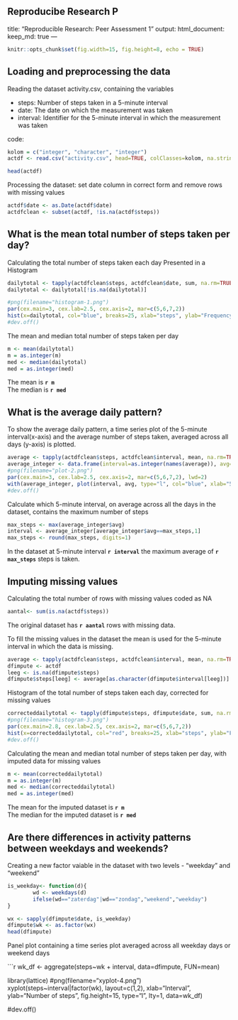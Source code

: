 Reproducibe Research P
---
title: "Reproducible Research: Peer Assessment 1"
output: 
  html_document:
    keep_md: true
---


```{r setup, include=FALSE}
knitr::opts_chunk$set(fig.width=15, fig.height=8, echo = TRUE)
```

## Loading and preprocessing the data

Reading the dataset activity.csv, containing the variables

* steps: Number of steps taken in a 5-minute interval
* date: The date on which the measurement was taken
* interval: Identifier for the 5-minute interval in which the measurement was taken
  
code:
``` {r}
kolom = c("integer", "character", "integer")
actdf <- read.csv("activity.csv", head=TRUE, colClasses=kolom, na.strings="NA")

head(actdf)
```

Processing the dataset: set date column in correct form and remove rows with missing values
``` {r}
actdf$date <- as.Date(actdf$date)
actdfclean <- subset(actdf, !is.na(actdf$steps))
```

## What is the mean total number of steps taken per day?

Calculating the total number of steps taken each day
Presented in a Histogram

```{r}
dailytotal <- tapply(actdfclean$steps, actdfclean$date, sum, na.rm=TRUE)
dailytotal <- dailytotal[!is.na(dailytotal)]

#png(filename="histogram-1.png")
par(cex.main=3, cex.lab=2.5, cex.axis=2, mar=c(5,6,7,2))
hist(x=dailytotal, col="blue", breaks=25, xlab="steps", ylab="Frequency", main="Distribution total number of steps per day")
#dev.off()
```

The mean and median total number of steps taken per day


```{r}
m <- mean(dailytotal)
m = as.integer(m)
med <- median(dailytotal)
med = as.integer(med)
```
The mean is **`r m`**  
The median is **`r med`**

## What is the average daily pattern?

To show the average daily pattern, a time series plot of the 5-minute interval(x-axis) and the average number of steps taken, averaged across all days (y-axis) is plotted.

```{r}
average <- tapply(actdfclean$steps, actdfclean$interval, mean, na.rm=TRUE)
average_integer <- data.frame(interval=as.integer(names(average)), avg=average)
#png(filename="plot-2.png")
par(cex.main=3, cex.lab=2.5, cex.axis=2, mar=c(5,6,7,2), lwd=2)
with(average_integer, plot(interval, avg, type="l", col="blue", xlab="5 minute intervals", ylab="average steps", main="Average steps in the interval across all days"))
#dev.off()
```

Calculate which 5-minute interval, on average across all the days in the dataset, contains the maximum number of steps

```{r}
max_steps <- max(average_integer$avg)
interval <- average_integer[average_integer$avg==max_steps,1]
max_steps <- round(max_steps, digits=1)
```

In the dataset at 5-minute interval **`r interval`** the maximum average of **`r max_steps`** steps is taken.

## Imputing missing values

Calculating the total number of rows with missing values coded as NA

```{r}
aantal<- sum(is.na(actdf$steps))
```

The original dataset has **`r aantal`** rows with missing data.

To fill the missing values in the dataset the mean is used for the 5-minute interval in which the data is missing.

```{r}
average <- tapply(actdfclean$steps, actdfclean$interval, mean, na.rm=TRUE)
dfimpute <- actdf
leeg <- is.na(dfimpute$steps)
dfimpute$steps[leeg] <- average[as.character(dfimpute$interval[leeg])]
```

Histogram of the total number of steps taken each day, corrected for missing values

```{r}
correcteddailytotal <- tapply(dfimpute$steps, dfimpute$date, sum, na.rm=TRUE)
#png(filename="histogram-3.png")
par(cex.main=2.8, cex.lab=2.5, cex.axis=2, mar=c(5,6,7,2))
hist(x=correcteddailytotal, col="red", breaks=25, xlab="steps", ylab="Frequency", main="Distribution total steps per day (missing data imputed)")
#dev.off()
```

Calculating the mean and median total number of steps taken per day, with imputed data for missing values

```{r}
m <- mean(correcteddailytotal)
m = as.integer(m)
med <- median(correcteddailytotal)
med = as.integer(med)
```

The mean for the imputed dataset is **`r m`**  
The median for the imputed dataset is **`r med`**

## Are there differences in activity patterns between weekdays and weekends?

Creating a new factor vaiable in the dataset with two levels - "weekday" and "weekend"

```{r}
is_weekday<- function(d){
        wd <- weekdays(d)
        ifelse(wd=="zaterdag"|wd=="zondag","weekend","weekday")
}

wx <- sapply(dfimpute$date, is_weekday)
dfimpute$wk <- as.factor(wx)
head(dfimpute)
```

Panel plot containing a time series plot averaged across all weekday days or weekend days

```{r}
wk_df <- aggregate(steps~wk + interval, data=dfimpute, FUN=mean)

library(lattice)
#png(filename="xyplot-4.png")
xyplot(steps~interval|factor(wk), 
       layout=c(1,2),
       xlab="Interval",
       ylab="Number of steps",
       fig.height=15,
       type="l",
       lty=1,
       data=wk_df)

#dev.off()